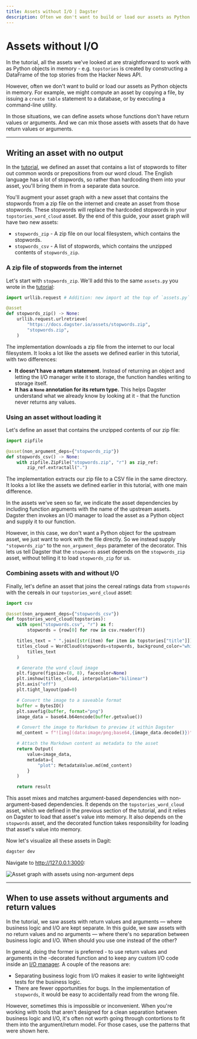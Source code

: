 ```yaml
---
title: Assets without I/O | Dagster
description: Often we don't want to build or load our assets as Python objects in memory
---
```


# Assets without I/O

In the tutorial, all the assets we've looked at are straightforward to work with as Python objects in memory - e.g. `topstories` is created by constructing a DataFrame of the top stories from the Hacker News API.

However, often we don't want to build or load our assets as Python objects in memory. For example, we might compute an asset by copying a file, by issuing a `create table` statement to a database, or by executing a command-line utility.

In those situations, we can define assets whose functions don't have return values or arguments. And we can mix those assets with assets that do have return values or arguments.

---

## Writing an asset with no output

In the [tutorial](/tutorial), we defined an asset that contains a list of stopwords to filter out common words or prepositions from our word cloud. The English language has a lot of stopwords, so rather than hardcoding them into your asset, you'll bring them in from a separate data source.

You'll augment your asset graph with a new asset that contains the stopwords from a zip file on the internet and create an asset from those stopwords. These stopwords will replace the hardcoded stopwords in your `topstories_word_cloud` asset. By the end of this guide, your asset graph will have two new assets:

- `stopwords_zip` - A zip file on our local filesystem, which contains the stopwords.
- `stopwords_csv` - A list of stopwords, which contains the unzipped contents of `stopwords_zip`.

### A zip file of stopwords from the internet

Let's start with `stopwords_zip`. We'll add this to the same `assets.py` you wrote in the [tutorial](/tutorial):

```python
import urllib.request # Addition: new import at the top of `assets.py`

@asset
def stopwords_zip() -> None:
    urllib.request.urlretrieve(
        "https://docs.dagster.io/assets/stopwords.zip",
        "stopwords.zip",
    )
```

The implementation downloads a zip file from the internet to our local filesystem. It looks a lot like the assets we defined earlier in this tutorial, with two differences:

- **It doesn't have a return statement.** Instead of returning an object and letting the I/O manager write it to storage, the function handles writing to storage itself.
- **It has a `None` annotation for its return type.** This helps Dagster understand what we already know by looking at it - that the function never returns any values.

### Using an asset without loading it

Let's define an asset that contains the unzipped contents of our zip file:

```python
import zipfile

@asset(non_argument_deps={"stopwords_zip"})
def stopwords_csv() -> None:
    with zipfile.ZipFile("stopwords.zip", "r") as zip_ref:
        zip_ref.extractall(".")
```

The implementation extracts our zip file to a CSV file in the same directory. It looks a lot like the assets we defined earlier in this tutorial, with one main difference.

In the assets we've seen so far, we indicate the asset dependencies by including function arguments with the name of the upstream assets. Dagster then invokes an I/O manager to load the asset as a Python object and supply it to our function.

However, in this case, we don't want a Python object for the upstream asset, we just want to work with the file directly. So we instead supply `"stopwords_zip"` to the `non_argument_deps` parameter of the <PyObject module="dagster" object="asset" displayText="@asset"/> decorator. This lets us tell Dagster that the `stopwords` asset depends on the `stopwords_zip` asset, without telling it to load `stopwords_zip` for us.

### Combining assets with and without I/O

Finally, let's define an asset that joins the cereal ratings data from `stopwords` with the cereals in our `topstories_word_cloud` asset:

```python
import csv

@asset(non_argument_deps={"stopwords_csv"})
def topstories_word_cloud(topstories):
    with open("stopwords.csv", "r") as f:
        stopwords = {row[0] for row in csv.reader(f)}

    titles_text = " ".join([str(item) for item in topstories["title"]])
    titles_cloud = WordCloud(stopwords=stopwords, background_color="white").generate(
        titles_text
    )

    # Generate the word cloud image
    plt.figure(figsize=(8, 8), facecolor=None)
    plt.imshow(titles_cloud, interpolation="bilinear")
    plt.axis("off")
    plt.tight_layout(pad=0)

    # Convert the image to a saveable format
    buffer = BytesIO()
    plt.savefig(buffer, format="png")
    image_data = base64.b64encode(buffer.getvalue())

    # Convert the image to Markdown to preview it within Dagster
    md_content = f"![img](data:image/png;base64,{image_data.decode()})"

    # Attach the Markdown content as metadata to the asset
    return Output(
        value=image_data,
        metadata={
            "plot": MetadataValue.md(md_content)
        }
    )

    return result
```

This asset mixes and matches argument-based dependencies with non-argument-based dependencies. It depends on the `topstories_word_cloud` asset, which we defined in the previous section of the tutorial, and it relies on Dagster to load that asset's value into memory. It also depends on the `stopwords` asset, and the decorated function takes responsibility for loading that asset's value into memory.

Now let's visualize all these assets in Dagit:

```bash
dagster dev
```

Navigate to <http://127.0.0.1:3000>:

<!-- ![Asset graph with assets using non-argument deps](/images/guides/asset-tutorial/non-argument-deps-asset-graph.png) -->

<Image
alt="Asset graph with assets using non-argument deps"
src="/images/guides/assets-without-io/asset-graph.png"
width={1149}
height={629}
/>

---

## When to use assets without arguments and return values

In the tutorial, we saw assets with return values and arguments — where business logic and I/O are kept separate. In this guide, we saw assets with no return values and no arguments — where there's no separation between business logic and I/O. When should you use one instead of the other?

In general, doing the former is preferred - to use return values and arguments in the <PyObject module="dagster" object="asset" displayText="@asset"/>-decorated function and to keep any custom I/O code inside an [I/O manager](/concepts/io-management/io-managers). A couple of the reasons are:

- Separating business logic from I/O makes it easier to write lightweight tests for the business logic.
- There are fewer opportunities for bugs. In the implementation of `stopwords`, it would be easy to accidentally read from the wrong file.

However, sometimes this is impossible or inconvenient. When you're working with tools that aren't designed for a clean separation between business logic and I/O, it's often not worth going through contortions to fit them into the argument/return model. For those cases, use the patterns that were shown here.
